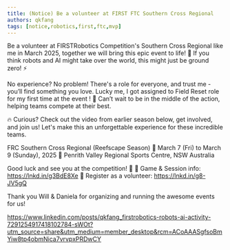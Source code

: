```yaml
---
title: (Notice) Be a volunteer at FIRST FTC Southern Cross Regional
authors: qkfang
tags: [notice,robotics,first,ftc,mvp]
---
```


Be a volunteer at FIRSTRobotics Competition's Southern Cross Regional like me in March 2025, together we will bring this epic event to life! 🤖 If you think robots and AI might take over the world, this might just be ground zero! ⚡

No experience? No problem! There's a role for everyone, and trust me - you’ll find something you love. Lucky me, I got assigned to Field Reset role for my first time at the event ! 🚀 Can’t wait to be in the middle of the action, helping teams compete at their best.

🔥 Curious? Check out the video from earlier season below, get involved, and join us! Let's make this an unforgettable experience for these incredible teams.

FRC Southern Cross Regional (Reefscape Season)
📅 March 7 (Fri) to March 9 (Sunday), 2025
📍 Penrith Valley Regional Sports Centre, NSW Australia

Good luck and see you at the competition! 🎊
🔗 Game & Session info: https://lnkd.in/g3BdE8Xe
🔗 Register as a volunteer: https://lnkd.in/g8-JV5gQ

Thank you Will & Daniela for organizing and running the awesome events for us!


https://www.linkedin.com/posts/qkfang_firstrobotics-robots-ai-activity-7291254917418102784-sWOt?utm_source=share&utm_medium=member_desktop&rcm=ACoAAASgfsoBmYiw8tp4obmNica7vrvpxPRDwCY


